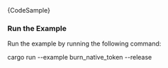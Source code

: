 
<DotEnvWarning />

<CodeBlock className="language-rust">
  {CodeSample}
</CodeBlock>

### Run the Example

Run the example by running the following command:

<CodeBlock className="language-bash">
    cargo run --example burn_native_token --release
</CodeBlock>